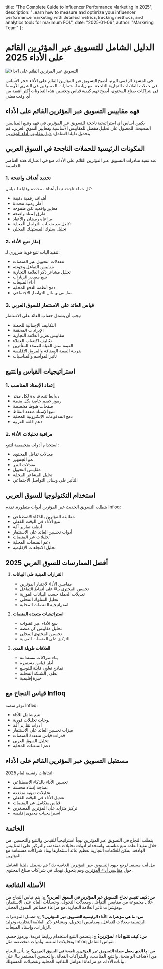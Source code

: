   title: "The Complete Guide to Influencer Performance Marketing in 2025",
  description: "Learn how to measure and optimize your influencer performance marketing with detailed metrics, tracking methods, and analytics tools for maximum ROI.",
  date: "2025-01-06",
  author: "Marketing Team"
};

# الدليل الشامل للتسويق عبر المؤثرين القائم على الأداء 2025

![التسويق عبر المؤثرين القائم على الأداء](/images/blog-posts/influencer-performance-marketing.jpeg)

في المشهد الرقمي اليوم، أصبح التسويق عبر المؤثرين القائم على الأداء حجر الأساس في حملات العلامات التجارية الناجحة. مع زيادة استثمارات المسوقين في الشرق الأوسط في شراكات صناع المحتوى، أصبح فهم كيفية قياس وتحسين هذه التعاونات أكثر أهمية من أي وقت مضى.

## فهم مقاييس التسويق عبر المؤثرين القائم على الأداء

يكمن أساس أي استراتيجية ناجحة للتسويق عبر المؤثرين في فهم وتتبع المقاييس الصحيحة. للحصول على تحليل مفصل للمقاييس الأساسية ومعايير السوق العربي، قم بتحميل دليلنا الشامل: [دليل مقاييس أداء المؤثرين](https://infloq.com/influencer-performance-metrics.pdf)

## المكونات الرئيسية للحملات الناجحة في السوق العربي

عند تنفيذ مبادرات التسويق عبر المؤثرين القائم على الأداء، ضع في اعتبارك هذه العناصر الحاسمة:

### 1. تحديد أهداف واضحة
كل حملة ناجحة تبدأ بأهداف محددة وقابلة للقياس:
- أهداف رقمية دقيقة
- أطر زمنية محددة
- معايير واقعية لكن طموحة
- طرق إسناد واضحة
- مراعاة رمضان والأعياد
- تكامل مع منصات التواصل المحلية
- تحليل سلوك المستهلك المحلي

### 2. إطار تتبع الأداء
تنفيذ آليات تتبع قوية ضروري لـ:
- معدلات التحويل عبر المنصات
- مقاييس التفاعل وجودته
- تحليل مشاعر ذكر العلامة التجارية
- تتبع مصادر الزيارات
- أداء المبيعات
- دمج أنظمة الدفع المحلية
- مقاييس وسائل التواصل الاجتماعي

### 3. قياس العائد على الاستثمار للسوق العربي
يجب أن يشمل حساب العائد على الاستثمار:
- التكاليف الإجمالية للحملة
- الإيرادات المحققة
- مقاييس تعزيز العلامة التجارية
- تكاليف اكتساب العملاء
- القيمة مدى الحياة للعملاء المتأثرين
- ضريبة القيمة المضافة والفروق الإقليمية
- تأثير المواسم والمناسبات

## استراتيجيات القياس والتتبع

### 1. إعداد الإسناد المناسب
- روابط تتبع فريدة لكل مؤثر
- رموز خصم خاصة بكل منصة
- صفحات هبوط مخصصة
- تتبع الإسناد متعدد النقاط
- دمج المدفوعات الإلكترونية المحلية
- دعم اللغة العربية

### 2. مراقبة تحليلات الأداء
استخدام أدوات متخصصة لتتبع:
- معدلات تفاعل المحتوى
- نمو الجمهور
- معدلات النقر
- مقاييس التحويل
- تحليل المشاعر المحلية
- التأثير على وسائل التواصل الاجتماعي

## استخدام التكنولوجيا للسوق العربي

يتطلب التسويق الحديث عبر المؤثرين أدوات متطورة. تقدم Infloq:
- مطابقة المؤثرين بالذكاء الاصطناعي
- تتبع الأداء في الوقت الفعلي
- أنظمة تقارير آلية
- أدوات تحسين العائد على الاستثمار
- تحليلات عبر المنصات
- دعم المنصات المحلية
- تحليل الاتجاهات الإقليمية

## أفضل الممارسات للسوق العربي 2025

1. **القرارات المبنية على البيانات**
   - مقاييس الأداء لاختيار المؤثرين
   - تحسين المحتوى بناءً على أنماط التفاعل
   - تعديلات الحملة حسب البيانات الفورية
   - تحليل السلوك المحلي
   - استراتيجية المنصات المحلية

2. **استراتيجيات متعددة المنصات**
   - تتبع الأداء عبر القنوات
   - تحليل مقاييس كل منصة
   - تحسين المحتوى المحلي
   - التركيز على المنصات العربية

3. **العلاقات طويلة المدى**
   - بناء شراكات مستدامة
   - أطر قياس مستمرة
   - نماذج تعاون قابلة للتوسع
   - تطوير الشبكة المحلية
   - خبرة إقليمية

## قياس النجاح مع Infloq

توفر منصة Infloq:
- تتبع شامل للأداء
- لوحات تحليلات فورية
- أدوات تقارير آلية
- ميزات تحسين العائد على الاستثمار
- قدرات قياس متعددة المنصات
- تحليل السوق العربي
- دعم المنصات المحلية

## مستقبل التسويق عبر المؤثرين القائم على الأداء

اتجاهات رئيسية لعام 2025:
- تحسين الأداء بالذكاء الاصطناعي
- نمذجة إسناد محسنة
- تحليلات تنبؤية متقدمة
- تعديل الأداء في الوقت الفعلي
- قياس متكامل عبر المنصات
- تركيز متزايد على المؤثرين المصغرين
- استراتيجيات محتوى إقليمية

## الخاتمة

يتطلب النجاح في التسويق عبر المؤثرين نهجاً استراتيجياً للقياس والتتبع والتحسين. من خلال تنفيذ أنظمة تتبع مناسبة، واستخدام أدوات تحليلات متقدمة، والتركيز على المقاييس الهادفة، يمكن للعلامات التجارية تعظيم عائد استثمارها وبناء شراكات مستدامة مع المؤثرين.

هل أنت مستعد لرفع جهود التسويق عبر المؤثرين الخاصة بك؟ قم بتحميل دليلنا الشامل حول [مقاييس أداء المؤثرين](https://infloq.com/influencer-performance-metrics.pdf) وقم بتحويل نهجك في شراكات صناع المحتوى.

## الأسئلة الشائعة

**س: كيف تقيس نجاح التسويق عبر المؤثرين في السوق العربي؟**
ج: يتم قياس النجاح من خلال مجموعة من مقاييس التفاعل، ومعدلات التحويل، وحسابات العائد على الاستثمار، ومؤشرات تأثير العلامة التجارية، مع مراعاة خصائص السوق المحلي.

**س: ما هي مؤشرات الأداء الرئيسية للتسويق عبر المؤثرين؟**
ج: تشمل المؤشرات الرئيسية معدلات التفاعل، ومقاييس التحويل، ومشاعر ذكر العلامة التجارية، وتوليد الزيارات، وإسناد المبيعات.

**س: كيف تتتبع أداء المؤثرين؟**
ج: يتضمن التتبع استخدام روابط فريدة، ورموز خصم، وتحليلات المنصة، وأدوات متخصصة مثل Infloq للقياس الشامل.

**س: ما الذي يجعل حملة التسويق عبر المؤثرين ناجحة في السوق العربي؟**
ج: يأتي النجاح من الأهداف الواضحة، والتتبع المناسب، والشراكات الفعالة، والتحسين المستمر بناءً على بيانات الأداء، مع مراعاة العوامل الثقافية المحلية وتفضيلات المستهلك.